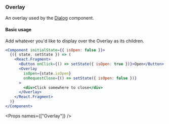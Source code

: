 
<Nav title="Overlay" />
<SEO title="Overlay" />

<Container>
<Article sidebar={[
  { id: 'Overlay', name: 'Overlay' },
  { id: 'Basic usage', name: 'Basic usage' },
  { id: 'Props', name: 'API' }
]}>

# Overlay

An overlay used by the [Dialog](/components/dialog) component.

#### Basic usage

Add whatever you'd like to display over the Overlay as its children.

```jsx expanded
<Component initialState={{ isOpen: false }}>
  {({ state, setState }) => (
    <React.Fragment>
      <Button onClick={() => setState({ isOpen: true })}>Open</Button>
      <Overlay
        isOpen={state.isOpen}
        onRequestClose={() => setState({ isOpen: false })}
      >
        <div>Click somewhere to close</div>
      </Overlay>
    </React.Fragment>
  )}
</Component>
```

<Props names={["Overlay"]} />

</Article>
</Container>
